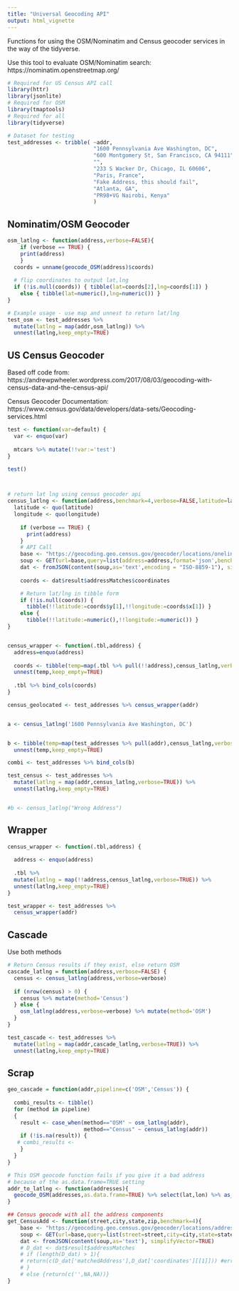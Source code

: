 ```yaml
---
title: "Universal Geocoding API"
output: html_vignette
---
```


Functions for using the OSM/Nominatim and Census geocoder services in the way of the tidyverse.


Use this tool to evaluate OSM/Nominatim search: https://nominatim.openstreetmap.org/

```r
# Required for US Census API call
library(httr)
library(jsonlite)
# Required for OSM
library(tmaptools) 
# Required for all
library(tidyverse) 

# Dataset for testing
test_addresses <- tribble( ~addr,
                           "1600 Pennsylvania Ave Washington, DC",
                           "600 Montgomery St, San Francisco, CA 94111",
                           "",
                           "233 S Wacker Dr, Chicago, IL 60606",
                           "Paris, France",
                           "Fake Address, this should fail",
                           "Atlanta, GA",
                           "PR98+VG Nairobi, Kenya"
                           )

```


## Nominatim/OSM Geocoder

```r
osm_latlng <- function(address,verbose=FALSE){
    if (verbose == TRUE) {
    print(address)
    }
  coords = unname(geocode_OSM(address)$coords)
  
  # flip coordinates to output lat,lng
  if (!is.null(coords)) { tibble(lat=coords[2],lng=coords[1]) }
    else { tibble(lat=numeric(),lng=numeric()) }
}

# Example usage - use map and unnest to return lat/lng
test_osm <- test_addresses %>% 
  mutate(latlng = map(addr,osm_latlng)) %>% 
  unnest(latlng,keep_empty=TRUE)
```

## US Census Geocoder

Based off code from: https://andrewpwheeler.wordpress.com/2017/08/03/geocoding-with-census-data-and-the-census-api/

Census Geocoder Documentation: https://www.census.gov/data/developers/data-sets/Geocoding-services.html

```r

test <- function(var=default) {
  var <- enquo(var)
  
  mtcars %>% mutate(!!var:='test')
}

test()



# return lat lng using census geocoder api
census_latlng <- function(address,benchmark=4,verbose=FALSE,latitude=lat,longitude=lng){
  latitude <- quo(latitude)
  longitude <- quo(longitude)
  
    if (verbose == TRUE) {
      print(address)
    }
    # API Call
    base <- "https://geocoding.geo.census.gov/geocoder/locations/onelineaddress?"
    soup <- GET(url=base,query=list(address=address,format='json',benchmark=benchmark))
    dat <- fromJSON(content(soup,as='text',encoding = "ISO-8859-1"), simplifyVector=TRUE)
    
    coords <- dat$result$addressMatches$coordinates

    # Return lat/lng in tibble form
    if (!is.null(coords)) { 
      tibble(!!latitude:=coords$y[1],!!longitude:=coords$x[1]) }
    else { 
      tibble(!!latitude:=numeric(),!!longitude:=numeric()) }
}


census_wrapper <- function(.tbl,address) {
  address=enquo(address)
  
  coords <- tibble(temp=map(.tbl %>% pull(!!address),census_latlng,verbose=TRUE)) %>%
  unnest(temp,keep_empty=TRUE)
  
  .tbl %>% bind_cols(coords)
}

census_geolocated <- test_addresses %>% census_wrapper(addr)


a <- census_latlng('1600 Pennsylvania Ave Washington, DC')


b <- tibble(temp=map(test_addresses %>% pull(addr),census_latlng,verbose=TRUE)) %>%
  unnest(temp,keep_empty=TRUE)

combi <- test_addresses %>% bind_cols(b)

test_census <- test_addresses %>% 
  mutate(latlng = map(addr,census_latlng,verbose=TRUE)) %>% 
  unnest(latlng,keep_empty=TRUE)


#b <- census_latlng("Wrong Address")

```

## Wrapper

```r
census_wrapper <- function(.tbl,address) {
  
  address <- enquo(address)
  
  .tbl %>% 
  mutate(latlng = map(!!address,census_latlng,verbose=TRUE)) %>% 
  unnest(latlng,keep_empty=TRUE)
}

test_wrapper <- test_addresses %>% 
  census_wrapper(addr)

```




## Cascade

Use both methods

```r

# Return Census results if they exist, else return OSM
cascade_latlng = function(address,verbose=FALSE) {
  census <- census_latlng(address,verbose=verbose)
  
  if (nrow(census) > 0) {
    census %>% mutate(method='Census')
  } else {
    osm_latlng(address,verbose=verbose) %>% mutate(method='OSM')
  }
}

test_cascade <- test_addresses %>% 
  mutate(latlng = map(addr,cascade_latlng,verbose=TRUE)) %>% 
  unnest(latlng,keep_empty=TRUE)

```




## Scrap

```r

geo_cascade = function(addr,pipeline=c('OSM','Census')) {
  
  combi_results <- tibble()
  for (method in pipeline)
  {
    result <- case_when(method=="OSM" ~ osm_latlng(addr),
                        method=="Census" ~ census_latlng(addr))
    if (!is.na(result)) {
   # combi_results <- 
    }
  }
}

# This OSM geocode function fails if you give it a bad address
# because of the as.data.frame=TRUE setting
addr_to_latlng <- function(addresses){
  geocode_OSM(addresses,as.data.frame=TRUE) %>% select(lat,lon) %>% as_tibble()
}

## Census geocode with all the address components
get_CensusAdd <- function(street,city,state,zip,benchmark=4){
    base <- "https://geocoding.geo.census.gov/geocoder/locations/address?"
    soup <- GET(url=base,query=list(street=street,city=city,state=state,zip=zip,format='json',benchmark=benchmark))
    dat <- fromJSON(content(soup,as='text'), simplifyVector=TRUE)
    # D_dat <- dat$result$addressMatches
    # if (length(D_dat) > 1){
    # return(c(D_dat['matchedAddress'],D_dat['coordinates'][[1]])) #error will just return null, x[1] is lon, x[2] is lat
    # }
    # else {return(c('',NA,NA))}
}



```


